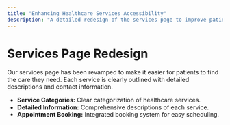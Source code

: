 ```yaml
---
title: "Enhancing Healthcare Services Accessibility"
description: "A detailed redesign of the services page to improve patient access and understanding of available healthcare services."
---
```


# Services Page Redesign

Our services page has been revamped to make it easier for patients to find the care they need. Each service is clearly outlined with detailed descriptions and contact information.

- **Service Categories:** Clear categorization of healthcare services.
- **Detailed Information:** Comprehensive descriptions of each service.
- **Appointment Booking:** Integrated booking system for easy scheduling.
